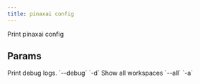 ```yaml
---
title: pinaxai config
---
```


Print pinaxai config

## Params

<ResponseField name="print_debug_log" type="bool">
 Print debug logs. `--debug` `-d`
</ResponseField>
<ResponseField name="show_all" type="bool">
 Show all workspaces `--all` `-a`
</ResponseField>